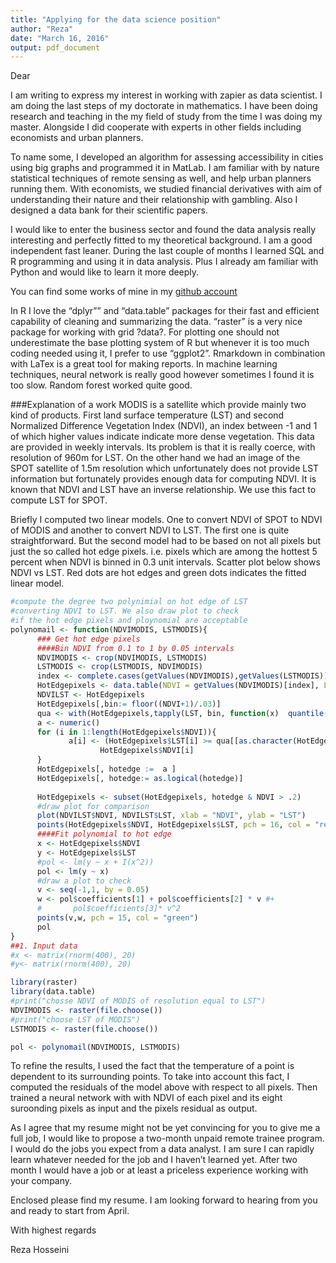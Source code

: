 ```yaml
---
title: "Applying for the data science position"
author: "Reza"
date: "March 16, 2016"
output: pdf_document
---
```

Dear 

I am writing to express my interest in working with zapier as data scientist. I am doing the last steps of my doctorate in mathematics. I have been doing research and teaching in the my field of study from the time I was doing my master. Alongside I did cooperate with experts in other fields including economists and urban planners.

To name some, I developed an algorithm for assessing accessibility in cities using big graphs and programmed it in MatLab. I am familiar with by nature statistical techniques of remote sensing as well, and help urban planners running them. With economists, we studied financial derivatives with aim of understanding their nature and their relationship with gambling. Also I designed a data bank for their scientific papers.

I would like to enter the business sector and found the data analysis really interesting and perfectly fitted to my theoretical background. I am a good independent fast leaner. During the last couple of months I learned SQL and R programming and using it in data analysis. Plus I already am familiar with Python and would like to learn it more deeply. 

You can find some works of mine in my [github account](github.com/srhumir)

In R I love the "dplyr"" and "data.table" packages for their fast and efficient capability of cleaning and summarizing the data. "raster" is a very nice package for working with grid ?data?. For plotting one should not underestimate the base plotting system of R but whenever it is too much coding needed using it, I prefer to use "ggplot2". Rmarkdown in combination with LaTex is a great tool for making reports. In machine learning techniques, neural network is really good however sometimes I found it is too slow. Random forest worked quite good. 

###Explanation of a work
MODIS is a satellite which provide mainly two kind of products. First land surface temperature (LST) and second Normalized Difference Vegetation Index (NDVI), an index between -1 and 1  of which higher values indicate indicate more dense vegetation. This data are provided in weekly intervals. Its problem is that it is really coerce, with resolution of 960m for LST. On the other hand we had an image of the SPOT satellite of 1.5m resolution which unfortunately does not provide LST information but fortunately provides enough data for computing NDVI. It is known that NDVI and LST have an inverse relationship. We use this fact to compute LST for SPOT.

Briefly I computed two linear models. One to convert NDVI of SPOT to NDVI of MODIS and another to convert NDVI to LST. The first one is quite straightforward. But the second model had to be based on not all pixels but just the so called hot edge pixels. i.e. pixels which are among the hottest 5 percent when NDVI is binned in 0.3 unit intervals. Scatter plot below shows NDVI vs LST. Red dots are hot edges and green dots indicates the fitted linear model. 

 ```r
 #compute the degree two polynimial on hot edge of LST 
#converting NDVI to LST. We also draw plot to check
#if the hot edge pixels and ploynomial are acceptable
polynomail <- function(NDVIMODIS, LSTMODIS){
       ### Get hot edge pixels
       ####Bin NDVI from 0.1 to 1 by 0.05 intervals
       NDVIMODIS <- crop(NDVIMODIS, LSTMODIS)
       LSTMODIS <- crop(LSTMODIS, NDVIMODIS)
       index <- complete.cases(getValues(NDVIMODIS),getValues(LSTMODIS))
       HotEdgepixels <- data.table(NDVI = getValues(NDVIMODIS)[index], LST = getValues(LSTMODIS)[index])
       NDVILST <- HotEdgepixels
       HotEdgepixels[,bin:= floor((NDVI+1)/.03)]
       qua <- with(HotEdgepixels,tapply(LST, bin, function(x)  quantile(x,probs = 0.9,na.rm = T)))
       a <- numeric()
       for (i in 1:length(HotEdgepixels$NDVI)){
              a[i] <- (HotEdgepixels$LST[i] >= qua[[as.character(HotEdgepixels$bin[i])]]) *
                     HotEdgepixels$NDVI[i]
       }
       HotEdgepixels[, hotedge :=  a ]
       HotEdgepixels[, hotedge:= as.logical(hotedge)]
       
       HotEdgepixels <- subset(HotEdgepixels, hotedge & NDVI > .2)
       #draw plot for comparison
       plot(NDVILST$NDVI, NDVILST$LST, xlab = "NDVI", ylab = "LST")
       points(HotEdgepixels$NDVI, HotEdgepixels$LST, pch = 16, col = "red")
       ####Fit polynomial to hot edge
       x <- HotEdgepixels$NDVI
       y <- HotEdgepixels$LST
       #pol <- lm(y ~ x + I(x^2))
       pol <- lm(y ~ x)
       #draw a plot to check
       v <- seq(-1,1, by = 0.05)
       w <- pol$coefficients[1] + pol$coefficients[2] * v #+
       #       pol$coefficients[3]* v^2 
       points(v,w, pch = 15, col = "green")
       pol
}
##1. Input data
#x <- matrix(rnorm(400), 20)
#y<- matrix(rnorm(400), 20)

library(raster)
library(data.table)
#print("chosse NDVI of MODIS of resolution equal to LST")
NDVIMODIS <- raster(file.choose())
#print("choose LST of MODIS")
LSTMODIS <- raster(file.choose())

pol <- polynomail(NDVIMODIS, LSTMODIS)

 ```

To refine the results, I used the fact that the temperature of a point is dependent to its surrounding points. To take into account this fact, I computed the residuals of the model above with respect to all pixels. Then trained a neural network with with NDVI of each pixel and its eight suroonding pixels as input and the pixels residual as output.




As I agree that my resume might not be yet convincing for you to give me a full job, I would like to propose a two-month unpaid remote trainee program. I would do the jobs you expect from a data analyst. I am sure I can rapidly learn whatever needed for the job and I haven't learned yet. After two month I would have a job or at least a priceless experience working with your company.

Enclosed please find my resume. I am looking forward to hearing from you and ready to start from April.


With highest regards

Reza Hosseini
